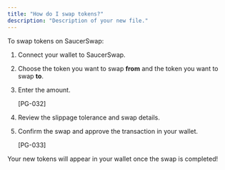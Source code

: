 ```yaml
---
title: "How do I swap tokens?"
description: "Description of your new file."
---
```


To swap tokens on SaucerSwap:

1. Connect your wallet to SaucerSwap.
2. Choose the token you want to swap **from** and the token you want to swap **to**.
3. Enter the amount.

   [PG-032]
4. Review the slippage tolerance and swap details.
5. Confirm the swap and approve the transaction in your wallet.

   [PG-033]

Your new tokens will appear in your wallet once the swap is completed\!